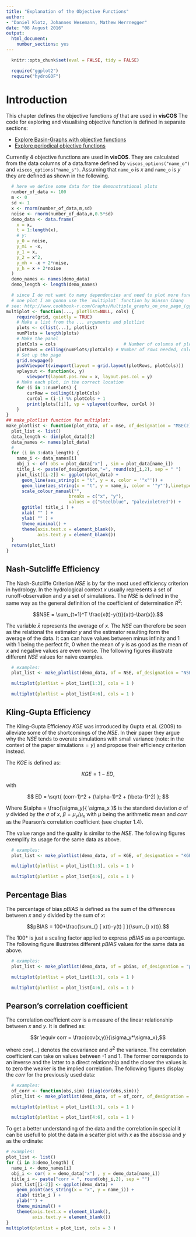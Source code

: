 ```yaml
---
title: "Explanation of the Objective Functions"
author: 
- "Daniel Klotz, Johannes Wesemann, Mathew Herrnegger"
date: "08 August 2016"
output:
  html_document:
    number_sections: yes
---
```




```r
  knitr::opts_chunk$set(eval = FALSE, tidy = FALSE)
```

```r
  require("ggplot2")
  require("hydroGOF")
```

# Introduction
This chapter defines the objective functions $of$ that are used in **visCOS** The 
code for exploring and visualising objective function is defined in
separate sections:

- [Explore Basin-Graphs with objective functions](LP-explore_runoff.html)
- [Explore periodical objective functions](LP-main_of.html)

Currently 4 objective functions are used in **visCOS**. They are calculated from
the data columns of a data.frame defined by `viscos_options("name_o")` and
`viscos_options("name_s")`. Assuming that `name_o` is $x$ and `name_o`
is $y$ they are defined as shown in the following.

```r
  # here we define some data for the demonstrational plots
  number_of_data <- 100
  m <- 0
  sd <- 1
  x <- rnorm(number_of_data,m,sd)
  noise <- rnorm(number_of_data,m,0.5*sd)
  demo_data <- data.frame(
    x = x,
    t = 1:length(x),
    # y:
    y_0 = noise,
    y_m1 = -x,
    y_1 = x,
    y_2 = x^2,
    y_mh = -x + 2*noise,
    y_h = x + 2*noise
  )  
  demo_names <- names(demo_data)
  demo_length <- length(demo_names)

  # since I do not want to many dependencies and need to plot more functions into
  # one plot I am gonna use the `multiplot` function by Winson Chang
# see: http://www.cookbook-r.com/Graphs/Multiple_graphs_on_one_page_(ggplot2)/
multiplot <- function(..., plotlist=NULL, cols) {
    require(grid, quietly = TRUE)
    # Make a list from the ... arguments and plotlist
    plots <- c(list(...), plotlist)
    numPlots = length(plots)
    # Make the panel
    plotCols = cols                          # Number of columns of plots
    plotRows = ceiling(numPlots/plotCols) # Number of rows needed, calculated from # of cols
    # Set up the page
    grid.newpage()
    pushViewport(viewport(layout = grid.layout(plotRows, plotCols)))
    vplayout <- function(x, y)
        viewport(layout.pos.row = x, layout.pos.col = y)
    # Make each plot, in the correct location
    for (i in 1:numPlots) {
        curRow = ceiling(i/plotCols)
        curCol = (i-1) %% plotCols + 1
        print(plots[[i]], vp = vplayout(curRow, curCol ))
    }
}
## make_plotlist function for multiplot: 
make_plotlist <- function(plot_data, of = mse, of_designation = "MSE(z)") {
  plot_list <- list()
  data_length <- dim(plot_data)[2]
  data_names <- names(plot_data)
  # 
  for (i in 3:data_length) {
    name_i <- data_names[i]
    obj_i <- of( obs = plot_data["x"] , sim = plot_data[name_i])
    title_i <- paste(of_designation,"=", round(obj_i,2), sep = " ")
    plot_list[[i-2]] <- ggplot(plot_data) +
      geom_line(aes_string(x = "t", y = x, color = '"x"')) +
      geom_line(aes_string(x = "t", y = name_i, color = '"y"'),linetype = 5) +
      scale_colour_manual("", 
                        breaks = c("x", "y"),
                        values = c("steelblue", "palevioletred")) +
      ggtitle( title_i ) + 
      xlab( "" ) +
      ylab( "" ) + 
      theme_minimal() +
      theme(axis.text.x = element_blank(),
            axis.text.y = element_blank())
  }
  return(plot_list)
}
```

## Nash-Sutcliffe Efficiency
The Nash-Sutcliffe Criterion $NSE$ is by far the most used efficiency criterion
in hydrology. In the hydrological context $x$ usually represents a set of
runoff-observation and $y$ a set of simulations. The $NSE$ is defined in the
same way as the general definition of the coefficient of determination $R^2$:

$$NSE = \sum_{t=1}^T \frac{x(t)-y(t)}{x(t)-\bar{x}}.$$

The variable $\bar{x}$ represents the average of $x$. The $NSE$
can therefore be seen as the relational the estimator $y$ and the estimator
resulting form the average of the data. It can can have values between minus 
infinity and 1 with 1 being the perfect fit, 0 when the mean of $y$ is as 
good as the mean of $x$ and negative values are even worse.
The following figures illustrate
different $NSE$ values for naive examples.
```r
  # examples:
  plot_list <- make_plotlist(demo_data, of = NSE, of_designation = "NSE")
```
```r
  multiplot(plotlist = plot_list[1:3], cols = 1 )
```
```r
  multiplot(plotlist = plot_list[4:6], cols = 1 )
```


## Kling-Gupta Efficiency
The Kling-Gupta Efficiency $KGE$ was introduced by Gupta et al. (2009) to
alleviate some of the shortcomings of the $NSE$. In their paper they argue
why the $NSE$ tends to overate simulations with small variance
(note: in the context of the paper $\textrm{simulations} = y$) and
propose their efficiency criterion instead.

The $KGE$ is defined as:

$$ KGE = 1 - ED, $$

with

$$ ED = \sqrt{ (corr-1)^2 + (\alpha-1)^2 + (\beta-1)^2) }; $$

Where $\alpha = \frac{\sigma_y}{ \sigma_x }$ is the standard deviation
$\sigma$ of $y$ divided by the $\sigma$  of $x$, $\beta = \mu_y / \mu_x$ with 
$\mu$ being the arithmetic mean and $corr$ as the 
Pearson's correlation coefficient (see chapter 1.4).

The value range and the quality is similar to the $NSE$. The following figures 
exemplify its usage for the same data as above.

```r
  # examples:
  plot_list <- make_plotlist(demo_data, of = KGE, of_designation = "KGE")
```
```r
  multiplot(plotlist = plot_list[1:3], cols = 1 )
```
```r
  multiplot(plotlist = plot_list[4:6], cols = 1 )
```

## Percentage Bias
The percentage of bias $pBIAS$ is defined as the sum of the differences
between $x$ and $y$ divided by the sum of $x$:

$$pBIAS = 100*\frac{\sum_{} [ x(t)-y(t) ] }{\sum_{} x(t)}.$$

The $100*$ is just a scaling factor applied to express $pBIAS$ as a percentage.
The following figure illustrates different $pBIAS$ values for the same data
as above.

```r
  # examples:
  plot_list <- make_plotlist(demo_data, of = pbias, of_designation = "pBIAS")
```
```r
  multiplot(plotlist = plot_list[1:3], cols = 1 )
```
```r
  multiplot(plotlist = plot_list[4:6], cols = 1 )
```

## Pearson's correlation coefficient
The correlation coefficient $corr$ is a measure of the linear relationship
between $x$ and $y$. It is defined as:

$$r \equiv corr = \frac{cov(x,y)}{\sigma_y*\sigma_x},$$

where $cov(...)$ denotes the covariance and $\sigma^2$ the variance. The correlation
coefficient can take on values between -1 and 1. The former corresponds to an
inverse and the latter to a direct relationship and the closer the values
is to zero the weaker is the implied correlation. The following figures display
the $corr$ for the previously used data:

```r
  # examples:
  of_corr <- function(obs,sim) {diag(cor(obs,sim))}
  plot_list <- make_plotlist(demo_data, of = of_corr, of_designation = "corr")
```
```r
  multiplot(plotlist = plot_list[1:3], cols = 1 )
```
```r
  multiplot(plotlist = plot_list[4:6], cols = 1 )
```

To get a better understanding of the data and the correlation in special it can 
be usefull to plot the data in a scatter plot with $x$ as the abscissa and $y$ 
as the ordinate: 
```r
# examples:
plot_list <- list()
for (i in 3:demo_length) {
  name_i <- demo_names[i]
  obj_i <- cor( x = demo_data["x"] , y = demo_data[name_i])
  title_i <- paste("corr = ", round(obj_i,2), sep = "")
  plot_list[[i-2]] <- ggplot(demo_data) +
    geom_point(aes_string(x = "x", y = name_i)) +
    xlab( title_i ) +
    ylab("") +
    theme_minimal() +
    theme(axis.text.x = element_blank(),
          axis.text.y = element_blank())
}
multiplot(plotlist = plot_list, cols = 3 )
```

